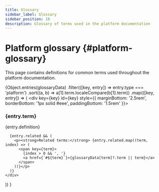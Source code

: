 ```yaml
---
title: Glossary
sidebar_label: Glossary
sidebar_position: 10
description: Glossary of terms used in the platform documentation
---
```



# Platform glossary {#platform-glossary}

This page contains definitions for common terms used throughout the platform documentation.

<!-- vale off -->
{Object.entries(glossaryData)
  .filter(([key, entry]) => entry.type === 'platform')
  .sort((a, b) => a[1].term.localeCompare(b[1].term))
  .map(([key, entry]) => (
    <div key={key} id={key} style={{ marginBottom: '2.5rem', borderBottom: '1px solid #eee', paddingBottom: '1.5rem' }}>
      <h3>{entry.term}</h3>
      <p>{entry.definition}</p>
      
      {entry.related && (
        <p><strong>Related terms:</strong> {entry.related.map((term, index) => (
          <span key={term}>
            {index > 0 && ', '}
            <a href={`#${term}`}>{glossaryData[term]?.term || term}</a>
          </span>
        ))}</p>
      )}
    </div>
  ))
}
<!-- vale on -->